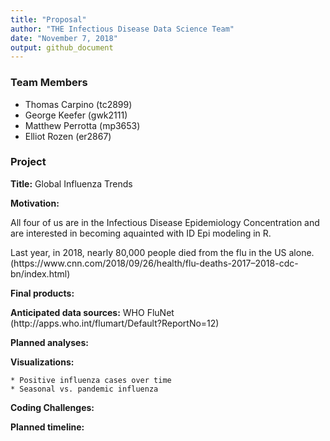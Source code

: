 ```yaml
---
title: "Proposal"
author: "THE Infectious Disease Data Science Team"
date: "November 7, 2018"
output: github_document
---
```


### Team Members
  * Thomas Carpino (tc2899)
  * George Keefer (gwk2111)
  * Matthew Perrotta (mp3653)
  * Elliot Rozen (er2867)

### Project

**Title:** Global Influenza Trends 

**Motivation:** 

All four of us are in the Infectious Disease Epidemiology Concentration and are interested in becoming aquainted with ID Epi modeling in R. 

Last year, in 2018, nearly 80,000 people died from the flu in the US alone. (https://www.cnn.com/2018/09/26/health/flu-deaths-2017--2018-cdc-bn/index.html)

**Final products:**

**Anticipated data sources:** WHO FluNet (http://apps.who.int/flumart/Default?ReportNo=12)

**Planned analyses:**

**Visualizations:**

    * Positive influenza cases over time
    * Seasonal vs. pandemic influenza 
    
**Coding Challenges:**

**Planned timeline:**